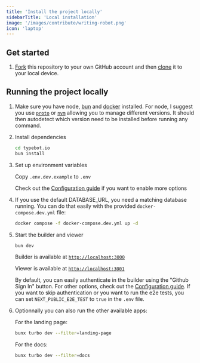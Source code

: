 ```yaml
---
title: 'Install the project locally'
sidebarTitle: 'Local installation'
image: '/images/contribute/writing-robot.png'
icon: 'laptop'
---
```


## Get started

1. [Fork](https://help.github.com/articles/fork-a-repo/) this repository to your
   own GitHub account and then
   [clone](https://help.github.com/articles/cloning-a-repository/) it to your local device.

## Running the project locally

1. Make sure you have node, [bun](https://bun.sh/docs/installation) and [docker](https://docs.docker.com/compose/install/) installed. For node, I suggest you use [`proto`](https://moonrepo.dev/proto) or [`nvm`](https://github.com/nvm-sh/nvm) allowing you to manage different versions. It should then autodetect which version need to be installed before running any command.

2. Install dependencies

   ```sh
   cd typebot.io
   bun install
   ```

3. Set up environment variables

   Copy `.env.dev.example` to `.env`

   Check out the [Configuration guide](https://docs.typebot.io/self-hosting/configuration) if you want to enable more options

4. If you use the default DATABASE_URL, you need a matching database running. You can do that easily with the provided `docker-compose.dev.yml` file:

   ```sh
   docker compose -f docker-compose.dev.yml up -d
   ```

5. Start the builder and viewer

   ```sh
   bun dev
   ```

   Builder is available at [`http://localhost:3000`](http://localhost:3000)

   Viewer is available at [`http://localhost:3001`](http://localhost:3001)

   By default, you can easily authenticate in the builder using the "Github Sign In" button. For other options, check out the [Configuration guide](https://docs.typebot.io/self-hosting/configuration). If you want to skip authentication or you want to run the e2e tests, you can set `NEXT_PUBLIC_E2E_TEST` to `true` in the `.env` file.

6. Optionnally you can also run the other available apps:

   For the landing page:
   ```sh
   bunx turbo dev --filter=landing-page
   ```

   For the docs:
   ```sh
   bunx turbo dev --filter=docs
   ```
